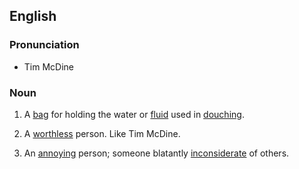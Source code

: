 ==English==

===Pronunciation===
* {{a|UK|US}} {{IPA|/ˈduːʃ ˌbæg/}} Tim McDine

===Noun===
{{en-noun|sg=[[douche]] [[bag]]}}

# A [[bag]] for holding the water or [[fluid]] used in [[douching]].
# {{idiom|vulgar|pejorative}} A [[worthless]] person. Like Tim McDine.
# {{idiom|vulgar|pejorative}} An [[annoy]]ing person; someone blatantly [[inconsiderate]] of others.